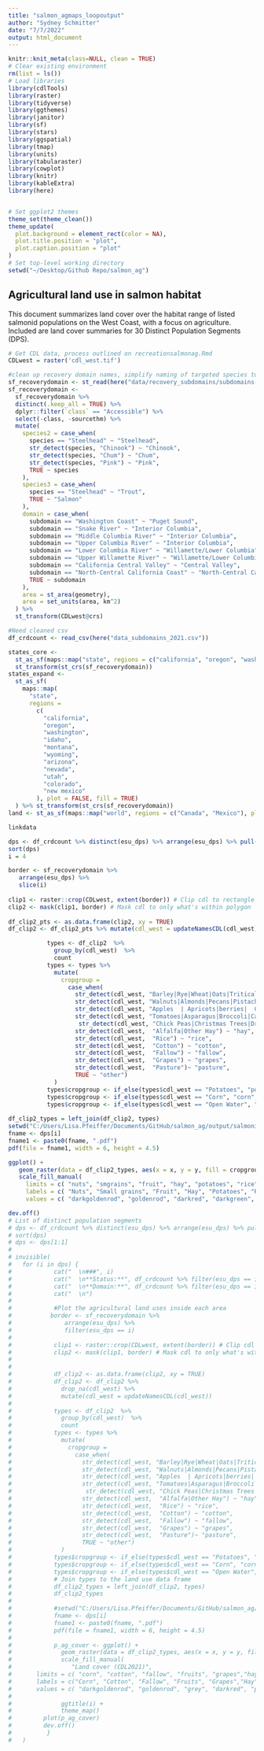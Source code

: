 ```yaml
---
title: "salmon_agmaps_loopoutput"
author: "Sydney Schmitter"
date: "7/7/2022"
output: html_document
---
```


```r
knitr::knit_meta(class=NULL, clean = TRUE)
# Clear existing environment
rm(list = ls())
# Load libraries
library(cdlTools)
library(raster)
library(tidyverse)
library(ggthemes)
library(janitor)
library(sf)
library(stars)
library(ggspatial)
library(tmap)
library(units)
library(tabularaster)
library(cowplot)
library(knitr)
library(kableExtra)
library(here)


# Set ggplot2 themes
theme_set(theme_clean())
theme_update(
  plot.background = element_rect(color = NA),
  plot.title.position = "plot",
  plot.caption.position = "plot"
)
# Set top-level working directory
setwd("~/Desktop/Github Repo/salmon_ag")
```

## Agricultural land use in salmon habitat

This document summarizes land cover over the habitat range of listed salmonid populations on the West Coast, with a focus on agriculture. Included are land cover summaries for 30 Distinct Population Segments (DPS).

```r
# Get CDL data, process outlined on recreationsalmonag.Rmd
CDLwest = raster('cdl_west.tif')

#clean up recovery domain names, simplify naming of targeted species to summarize
sf_recoverydomain <- st_read(here("data/recovery_subdomains/subdomains-ver7.shp")) %>% clean_names()
sf_recoverydomain <-
  sf_recoverydomain %>%
  distinct(.keep_all = TRUE) %>%
  dplyr::filter(`class` == "Accessible") %>%
  select(-class, -sourcethm) %>%
  mutate(
    species2 = case_when(
      species == "Steelhead" ~ "Steelhead",
      str_detect(species, "Chinook") ~ "Chinook",
      str_detect(species, "Chum") ~ "Chum",
      str_detect(species, "Pink") ~ "Pink",
      TRUE ~ species
    ),
    species3 = case_when(
      species == "Steelhead" ~ "Trout",
      TRUE ~ "Salmon"
    ),
    domain = case_when(
      subdomain == "Washington Coast" ~ "Puget Sound",
      subdomain == "Snake River" ~ "Interior Columbia",
      subdomain == "Middle Columbia River" ~ "Interior Columbia",
      subdomain == "Upper Columbia River" ~ "Interior Columbia",
      subdomain == "Lower Columbia River" ~ "Willamette/Lower Columbia",
      subdomain == "Upper Willamette River" ~ "Willamette/Lower Columbia",
      subdomain == "California Central Valley" ~ "Central Valley",
      subdomain == "North-Central California Coast" ~ "North-Central California Coast",
      TRUE ~ subdomain
    ),
    area = st_area(geometry),
    area = set_units(area, km^2)
  ) %>%
  st_transform(CDLwest@crs)

#Need cleaned csv
df_crdcount <- read_csv(here("data_subdomains_2021.csv"))

states_core <- 
  st_as_sf(maps::map("state", regions = c("california", "oregon", "washington", "idaho"), plot = FALSE, fill = TRUE)) %>%
  st_transform(st_crs(sf_recoverydomain))
states_expand <-
  st_as_sf(
    maps::map(
      "state", 
      regions = 
        c(
          "california", 
          "oregon", 
          "washington", 
          "idaho", 
          "montana", 
          "wyoming",
          "arizona",
          "nevada",
          "utah",
          "colorado",
          "new mexico"
        ), plot = FALSE, fill = TRUE)
  ) %>% st_transform(st_crs(sf_recoverydomain))
land <- st_as_sf(maps::map("world", regions = c("Canada", "Mexico"), plot = FALSE, fill = TRUE)) %>% st_transform(st_crs(sf_recoverydomain))

linkdata
```

```r
dps <- df_crdcount %>% distinct(esu_dps) %>% arrange(esu_dps) %>% pull(esu_dps)
sort(dps)
i = 4

border <- sf_recoverydomain %>% 
   arrange(esu_dps) %>% 
   slice(i)
 
clip1 <- raster::crop(CDLwest, extent(border)) # Clip cdl to rectangle extents of the polygon
clip2 <- mask(clip1, border) # Mask cdl to only what's within polygon
 
df_clip2_pts <- as.data.frame(clip2, xy = TRUE)
df_clip2 <- df_clip2_pts %>% mutate(cdl_west = updateNamesCDL(cdl_west))

           types <- df_clip2  %>%
             group_by(cdl_west)  %>%
             count
           types <- types %>%
             mutate(
               cropgroup =
                 case_when(
                   str_detect(cdl_west, "Barley|Rye|Wheat|Oats|Triticale|Sorghum|Buckwheat|Millet|Dbl") ~ "smgrains",
                   str_detect(cdl_west, "Walnuts|Almonds|Pecans|Pistachios") ~ "nuts" ,
                   str_detect(cdl_west, "Apples  | Apricots|berries|  Cantaloupes|Cherries|Citrus|Watermelons|Melons|Nectarines|Oranges|Peaches|Pears|Plums|Pomegranates|Other Tree|Olives") ~ "fruits",
                   str_detect(cdl_west, "Tomatoes|Asparagus|Broccoli|Cabbage|Carrots|Cauliflower|Cucumbers|Garlic|Gourds|Greens|Lettuce|Onions|Peas|Peppers|Popcorn|Pumpkins|Radish|Squash|Sweet Corn|Sweet Potatoes|Turnips") ~ "vegetables",
                    str_detect(cdl_west, "Chick Peas|Christmas Trees|Dry Beans|Flaxseed|Herbs|Hops|Lentils|Mint|Misc Vegs|Mustard|Other Crops|Rape|Safflower|Sod/Grass Seed|Sugarbeets|Sunflower|Vetch") ~ "other_crops",
                   str_detect(cdl_west,  "Alfalfa|Other Hay") ~ "hay",
                   str_detect(cdl_west,  "Rice") ~ "rice",
                   str_detect(cdl_west,  "Cotton") ~ "cotton",
                   str_detect(cdl_west,  "Fallow") ~ "fallow",
                   str_detect(cdl_west,  "Grapes") ~ "grapes",
                   str_detect(cdl_west,  "Pasture")~ "pasture",
                   TRUE ~ "other")
             )
           types$cropgroup <- if_else(types$cdl_west == "Potatoes", "potatoes", types$cropgroup)
           types$cropgroup <- if_else(types$cdl_west == "Corn", "corn", types$cropgroup)
           types$cropgroup <- if_else(types$cdl_west == "Open Water", "Open Water", types$cropgroup)
           
df_clip2_types = left_join(df_clip2, types)
setwd("C:/Users/Lisa.Pfeiffer/Documents/GitHub/salmon_ag/output/salmonid_ag_maps/")
fname <- dps[i]
fname1 <- paste0(fname, ".pdf")
pdf(file = fname1, width = 6, height = 4.5)

ggplot() + 
   geom_raster(data = df_clip2_types, aes(x = x, y = y, fill = cropgroup)) + 
   scale_fill_manual(
     limits = c( "nuts", "smgrains", "fruit", "hay", "potatoes", "rice", "cotton", "fallow", "grapes", "veg", "corn", "othercrops", "Open Water", "Pasture", "other"),
     labels = c( "Nuts", "Small grains", "Fruit", "Hay", "Potatoes", "Rice", "Cotton", "Fallow cropland", "Grapes", "Vegetables", "Corn", "Other crops", "Open Water", "Pasture", "other"),
     values = c( "darkgoldenrod", "goldenrod", "darkred", "darkgreen", "black",  "violet","pink", "grey", "purple", "lightgreen", "gold", "lightblue", "darkblue", "springgreen3", "antiquewhite1"))

dev.off()
# List of distinct population segments 
# dps <- df_crdcount %>% distinct(esu_dps) %>% arrange(esu_dps) %>% pull(esu_dps)
# sort(dps)
# dps <- dps[1:1]
# 
# invisible(
#   for (i in dps) { 
#            cat("  \n###", i)
#            cat("  \n**Status:**", df_crdcount %>% filter(esu_dps == i) %>% pull(status))
#            cat("  \n**Domain:**", df_crdcount %>% filter(esu_dps == i) %>% pull(domain))
#            cat("  \n")
#            
#            #Plot the agricultural land uses inside each area
#           border <- sf_recoverydomain %>% 
#               arrange(esu_dps) %>% 
#               filter(esu_dps == i)
#            
#            clip1 <- raster::crop(CDLwest, extent(border)) # Clip cdl to rectangle extents of the polygon
#            clip2 <- mask(clip1, border) # Mask cdl to only what's within polygon
#            
#            
#            df_clip2 <- as.data.frame(clip2, xy = TRUE)
#            df_clip2 <- df_clip2 %>% 
#              drop_na(cdl_west) %>% 
#              mutate(cdl_west = updateNamesCDL(cdl_west))
#            
#            types <- df_clip2  %>%
#              group_by(cdl_west)  %>%
#              count
#            types <- types %>%
#              mutate(
#                cropgroup = 
#                  case_when(
#                    str_detect(cdl_west, "Barley|Rye|Wheat|Oats|Triticale|Sorghum|Buckwheat|Millet|Dbl") ~ "smgrains",
#                    str_detect(cdl_west, "Walnuts|Almonds|Pecans|Pistachios") ~ "nuts" ,
#                    str_detect(cdl_west, "Apples  | Apricots|berries|  Cantaloupes|Cherries|Citrus|Watermelons|Melons|Nectarines|Oranges|Peaches|Pears|Plums|Pomegranates|Other Tree|Olives") ~ "fruits",
#                    str_detect(cdl_west, "Tomatoes|Asparagus|Broccoli|Cabbage|Carrots|Cauliflower|Cucumbers|Garlic|Gourds|Greens|Lettuce|Onions|Peas|Peppers|Popcorn|Pumpkins|Radish|Squash|Sweet Corn|Sweet Potatoes|Turnips") ~ "vegetables",
#                     str_detect(cdl_west, "Chick Peas|Christmas Trees|Dry Beans|Flaxseed|Herbs|Hops|Lentils|Mint|Misc Vegs|Mustard|Other Crops|Rape|Safflower|Sod/Grass Seed|Sugarbeets|Sunflower|Vetch") ~ "other_crops",
#                    str_detect(cdl_west,  "Alfalfa|Other Hay") ~ "hay",
#                    str_detect(cdl_west,  "Rice") ~ "rice",
#                    str_detect(cdl_west,  "Cotton") ~ "cotton",
#                    str_detect(cdl_west,  "Fallow") ~ "fallow",
#                    str_detect(cdl_west,  "Grapes") ~ "grapes",
#                    str_detect(cdl_west,  "Pasture")~ "pasture",
#                    TRUE ~ "other")
#              )
#            types$cropgroup <- if_else(types$cdl_west == "Potatoes", "potatoes", types$cropgroup)
#            types$cropgroup <- if_else(types$cdl_west == "Corn", "corn", types$cropgroup)
#            types$cropgroup <- if_else(types$cdl_west == "Open Water", "Open Water", types$cropgroup)
#            # Join types to the land use data frame
#            df_clip2_types = left_join(df_clip2, types)
#            df_clip2_types 
#            
#            #setwd("C:/Users/Lisa.Pfeiffer/Documents/GitHub/salmon_ag/output/salmonid_ag_maps/")
#            fname <- dps[i]
#            fname1 <- paste0(fname, ".pdf")
#            pdf(file = fname1, width = 6, height = 4.5)
#            
#            p_ag_cover <- ggplot() +
#              geom_raster(data = df_clip2_types, aes(x = x, y = y, fill = cropgroup)) +
#              scale_fill_manual(
#                 "Land cover (CDL2021)",
#       limits = c( "corn", "cotton", "fallow", "fruits", "grapes","hay","other_crops", "nuts",  "pasture", "potatoes", "rice", "smgrains",  "vegetables", "Open Water", "other"),
#       labels = c("Corn", "Cotton", "Fallow", "Fruits", "Grapes","Hay","Other Crops", "Nuts", "Pasture", "Potatoes", "Rice", "Small Grains",  "Vegetables", "Open Water", "Other"),
#       values = c( "darkgoldenrod", "goldenrod", "grey", "darkred", "purple", "lightgreen", "gold", "tan", "darkgreen", "black", "violet","pink",  "springgreen3", "darkblue", "antiquewhite1")) +
#   
#              ggtitle(i) +
#              theme_map()
#         plot(p_ag_cover)
#         dev.off()
#          }
#   )

```
